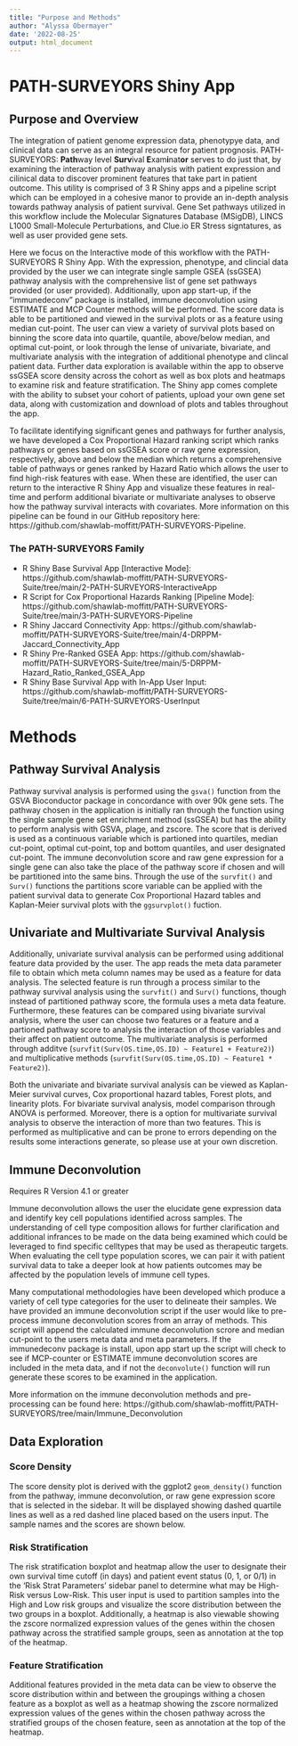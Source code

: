 ```yaml
---
title: "Purpose and Methods"
author: "Alyssa Obermayer"
date: '2022-08-25'
output: html_document
---
```



# PATH-SURVEYORS Shiny App

## Purpose and Overview

The integration of patient genome expression data, phenotypye data, and clinical data can serve as an integral resource for patient prognosis. PATH-SURVEYORS: **Path**way level **Surv**ival **E**xam**i**nat**or** serves to do just that, by examining the interaction of pathway analysis with patient expression and cilinical data to discover prominent features that take part in patient outcome. This utility is comprised of 3 R Shiny apps and a pipeline script which can be employed in a cohesive manor to provide an in-depth analysis towards pathway analysis of patient survival. Gene Set pathways utilized in this workflow include the Molecular Signatures Database (MSigDB), LINCS L1000 Small-Molecule Perturbations, and Clue.io ER Stress signtatures, as well as user provided gene sets. 

Here we focus on the Interactive mode of this workflow with the PATH-SURVEYORS R Shiny App. With the expression, phenotype, and clincial data provided by the user we can integrate single sample GSEA (ssGSEA) pathway analysis with the comprehensive list of gene set pathways provided (or user provided). Additionally, upon app start-up, if the "immunedeconv" package is installed, immune deconvolution using ESTIMATE and MCP Counter methods will be performed. The score data is able to be partitioned and viewed in the survival plots or as a feature using median cut-point. The user can view a variety of survival plots based on binning the score data into quartile, quantile, above/below median, and optimal cut-point, or look through the lense of univariate, bivariate, and multivariate analysis with the integration of additional phenotype and clincal patient data. Further data exploration is available within the app to observe ssGSEA score density across the cohort as well as box plots and heatmaps to examine risk and feature stratification. The Shiny app comes complete with the ability to subset your cohort of patients, upload your own gene set data, along with customization and download of plots and tables throughout the app.

To facilitate identifying significant genes and pathways for further analysis, we have developed a Cox Proportional Hazard ranking script which ranks pathways or genes based on ssGSEA score or raw gene expression, respectively, above and below the median which returns a comprehensive table of pathways or genes ranked by Hazard Ratio which allows the user to find high-risk features with ease. When these are identified, the user can return to the interactive R Shiny App and visualize these features in real-time and perform additional bivariate or multivariate analyses to observe how the pathway survival interacts with covariates. More information on this pipeline can be found in our GitHub repository here: https://github.com/shawlab-moffitt/PATH-SURVEYORS-Pipeline.

### The PATH-SURVEYORS Family

* R Shiny Base Survival App [Interactive Mode]: https://github.com/shawlab-moffitt/PATH-SURVEYORS-Suite/tree/main/2-PATH-SURVEYORS-InteractiveApp
* R Script for Cox Proportional Hazards Ranking [Pipeline Mode]: https://github.com/shawlab-moffitt/PATH-SURVEYORS-Suite/tree/main/3-PATH-SURVEYORS-Pipeline
* R Shiny Jaccard Connectivity App: https://github.com/shawlab-moffitt/PATH-SURVEYORS-Suite/tree/main/4-DRPPM-Jaccard_Connectivity_App
* R Shiny Pre-Ranked GSEA App: https://github.com/shawlab-moffitt/PATH-SURVEYORS-Suite/tree/main/5-DRPPM-Hazard_Ratio_Ranked_GSEA_App
* R Shiny Base Survival App with In-App User Input: https://github.com/shawlab-moffitt/PATH-SURVEYORS-Suite/tree/main/6-PATH-SURVEYORS-UserInput


# Methods

## Pathway Survival Analysis

Pathway survival analysis is performed using the `gsva()` function from the GSVA Bioconductor package in concordance with over 90k gene sets. The pathway chosen in the application is initially ran through the function using the single sample gene set enrichment method (ssGSEA) but has the ability to perform analysis with GSVA, plage, and zscore. The score that is derived is used as a continuous variable which is partioned into quartiles, median cut-point, optimal cut-point, top and bottom quantiles, and user designated cut-point. The immune deconvolution score and raw gene expression for a single gene can also take the place of the pathway score if chosen and will be partitioned into the same bins. Through the use of the `survfit()` and `Surv()` functions the partitions score variable can be applied with the patient survival data to generate Cox Proportional Hazard tables and Kaplan-Meier survival plots with the `ggsurvplot()` fuction.

## Univariate and Multivariate Survival Analysis

Additionally, univariate survival analysis can be performed using additional feature data provided by the user. The app reads the meta data parameter file to obtain which meta column names may be used as a feature for data analysis. The selected feature is run through a process similar to the pathway survival analysis using the `survfit()` and `Surv()` functions, though instead of partitioned pathway score, the formula uses a meta data feature. Furthermore, these features can be compared using bivariate survival analysis, where the user can choose two features or a feature and a partioned pathway score to analysis the interaction of those variables and their affect on patient outcome. The multivariate analysis is performed through additve (`survfit(Surv(OS.time,OS.ID) ~ Feature1 + Feature2)`) and multiplicative methods (`survfit(Surv(OS.time,OS.ID) ~ Feature1 * Feature2)`).

Both the univariate and bivariate survival analysis can be viewed as Kaplan-Meier survival curves, Cox proportional hazard tables, Forest plots, and linearity plots. For bivariate survival analysis, model comparison through ANOVA is performed. Moreover, there is a option for multivariate survival analysis to observe the interaction of more than two features. This is performed as multiplicative and can be prone to errors depending on the results some interactions generate, so please use at your own discretion.


## Immune Deconvolution

Requires R Version 4.1 or greater

Immune deconvolution allows the user the elucidate gene expression data and identify key cell populations identified across samples. The understanding of cell type composition allows for further clarification and additional infrances to be made on the data being examined which could be leveraged to find specific celltypes that may be used as therapeutic targets. When evaluating the cell type population scores, we can pair it with patient survival data to take a deeper look at how patients outcomes may be affected by the population levels of immune cell types.

Many computational methodologies have been developed which produce a variety of cell type categories for the user to delineate their samples. We have provided an immune deconvolution script if the user would like to pre-process immune deconvolution scores from an array of methods. This script will append the calculated immune deconvolution scrore and median cut-point to the users meta data and meta parameters. If the immunedeconv package is install, upon app start up the script will check to see if MCP-counter or ESTIMATE immune deconvolution scores are included in the meta data, and if not the `deconvolute()` function will run generate these scores to be examined in the application. 

More information on the immune deconvolution methods and pre-processing can be found here: https://github.com/shawlab-moffitt/PATH-SURVEYORS/tree/main/Immune_Deconvolution


## Data Exploration

### Score Density

The score density plot is derived with the ggplot2 `geom_density()` function from the pathway, immune deconvolution, or raw gene expression score that is selected in the sidebar. It will be displayed showing dashed quartile lines as well as a red dashed line placed based on the users input. The sample names and the scores are shown below.

### Risk Stratification

The risk stratification boxplot and heatmap allow the user to designate their own survival time cutoff (in days) and patient event status (0, 1, or 0/1) in the 'Risk Strat Parameters' sidebar panel to determine what may be High-Risk versus Low-Risk. This user input is used to partition samples into the High and Low risk groups and visualize the score distribution between the two groups in a boxplot. Additionally, a heatmap is also viewable showing the zscore normalized expression values of the genes within the chosen pathway across the stratified sample groups, seen as annotation at the top of the heatmap.

### Feature Stratification

Additional features provided in the meta data can be view to observe the score distribution within and between the groupings withing a chosen feature as a boxplot as well as a heatmap showing the zscore normalized expression values of the genes within the chosen pathway across the stratified groups of the chosen feature, seen as annotation at the top of the heatmap.






